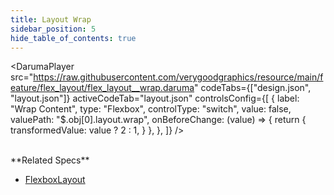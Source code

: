 ```yaml
---
title: Layout Wrap
sidebar_position: 5
hide_table_of_contents: true
---
```


<DarumaPlayer
  src="https://raw.githubusercontent.com/verygoodgraphics/resource/main/feature/flex_layout/flex_layout__wrap.daruma"
  codeTabs={["design.json", "layout.json"]}
  activeCodeTab="layout.json"
  controlsConfig={[
    {
      label: "Wrap Content",
      type: "Flexbox",
      controlType: "switch",
      value: false,
      valuePath: "$.obj[0].layout.wrap",
      onBeforeChange: (value) => {
        return {
          transformedValue: value ? 2 : 1,
        }
      },
    },
  ]}
/>

<br />
**Related Specs**

- [FlexboxLayout](specs/layout/flexbox-layout#wrap)
